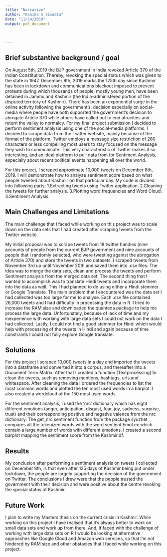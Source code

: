 ```yaml
---
title: "Narrative"
author: "Kanika S Sisodia"
date: "11/24/2019"
output: pdf_document
  
  
  
---
```

## Brief substantive background / goal
On August 5th, 2019 the BJP government in India revoked Article 370 of the Indian Constitution. Thereby, revoking the special status which was given to the state in 1947.
December 8th, 2019 marks the 125th day since Kashmir has been in lockdown and communications blackout imposed to prevent protests during which thousands of people, mostly young men, have been detained in Jammu and Kashmir (the India-administered portion of the disputed territory of Kashmir). 
There has been an exponential surge in the online activity following the government's. decision especially on social-media where people have both supported the government’s decision to abrogate Article 370 while others have called out to end atrocities and return the valley to normalcy.
For my final project submission I decided to perform sentiment analysis using one of the social-media platforms. I decided to scrape data from the Twitter website, mainly because of the format of the platform. Twitter employs a message size restriction of 280 characters or less compelling most users to stay focused on the message they wish to communicate. This very characteristic of Twitter makes it so interesting, and an ideal platform to pull data from for Sentiment Analysis,  especially about recent political events happening all over the world.

For this project, I scraped approximate 10,000 tweets on December 8th, 2019. I will demonstrate how to analyze sentiment score based on what people tweeted about Kashmir on that particular day.  My code is divided into following parts;
1.Extracting tweets using Twitter application.
2.Cleaning the tweets for further analysis.
3.Plotting word frequencies and Word Cloud.
4.Sentiment Analysis

## Main Challenges and Limitations
The main challenge that I faced while working on this project was to scale down on the data sets that I had created after scraping tweets from the Twitter website.

My initial proposal was to scrape tweets from 18 twitter handles (nine accounts of people from the current BJP government and nine accounts of people that I randomly selected, who were tweeting against the abrogation of Article 370) and store the tweets in two datasets. I scraped tweets from November 3rd up until November 20th and saved them into .csv files. The idea was to merge the data sets, clean and process the tweets and perform Sentiment analysis from the merged data set. The second thing that I wanted to accomplish was to translate Hindi tweets and incorporate them into the data as well. This I had planned to do using either a Hindi stemmer or Google Translate. 
The main problem that I encountered was the data set I had collected was too large for me to analyse. Each .csv file contained 26,000 tweets and I had difficulty in processing the data in R. I tried to increase the RAM size and downloaded the quanteda package to help me process the large data. Unfortunately, because of lack of time and my inexperience with working with large data sets I could not work on the data I had collected. 
Lastly, I could not find a good stemmer for Hindi which would help with processing of the tweets in Hindi and again because of time constraints I could not fully explore Google translate. 

## Solutions
 For this project I scraped 10,000 tweets in a day and imported the tweets into a dataframe and  converted it into a corpus, and thereafter into a Document Term Matrix. After that I created a function (Textprocessing) to clean the tweets, such as removing mentions, hashtags, urls and whitespace. After cleaning the data I ordered the frequencies to list the most common words and plotted the ten most used words in a barplot. I also created a wordcloud of the 150 most used words. 

For the sentiment analysis, I used the 'nrc' dictionary which has eight different emotions (anger, anticipation, disgust, fear, joy, sadness, surprise, trust) and their corresponding positive and negative valence from the nrc dictionary.
The get_nrc sentiment function from the package syuzhet compares all the tokenized words with the word sentient EmoLex which contain a large number of words with different emotions. I created a second barplot mapping the sentiment score from the Kashmir.df. 


## Results
My conclusion after performing a sentiment analysis on tweets I collected on December 8th, is that even after 125 days of Kashmir being put under lockdown, the people are largely supporting the decision of the government on Twitter. The conclusions I drew were that the people trusted the government with their decision and were positive about the centre revoking the special status of Kashmir. 


## Future Work
I plan to write my Masters thesis on the current crisis in Kashmir. While working on this project I have realised that it's always better to work on small data sets and work up from there. And, if faced with the challenge of working with large data sets on R I would be looking at alternative approaches like Google Cloud and Amazon web services, so that I’m not hindered by RAM size and other obstacles that I faced while working on this project. 








